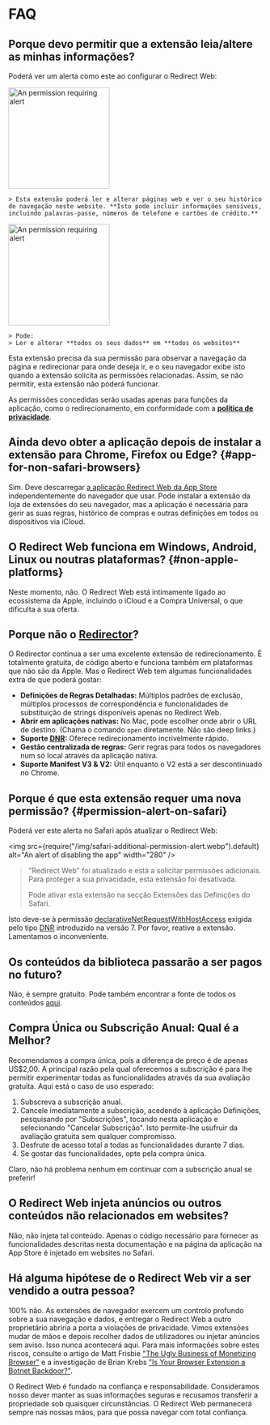 
# FAQ

## Porque devo permitir que a extensão leia/altere as minhas informações?

Poderá ver um alerta como este ao configurar o Redirect Web:

<IfBrowserStore stores='appStore'>
    <Image src={PermissionAlertSafari} alt="An permission requiring alert" width="200" margin="0 0 16px 0" hasShadow={true} />

    > Esta extensão poderá ler e alterar páginas web e ver o seu histórico de navegação neste website. **Isto pode incluir informações sensíveis, incluindo palavras-passe, números de telefone e cartões de crédito.**
</IfBrowserStore>

<IfBrowserStore stores='appStore' includes={false}>
    <Image src={PermissionAlertChrome} alt="An permission requiring alert" height="200" hasRoundedCorners={true} hasShadow={true} margin="0 0 16px 0" />

    > Pode:  
    > Ler e alterar **todos os seus dados** em **todos os websites**
</IfBrowserStore>

Esta extensão precisa da sua permissão para observar a navegação da página e redirecionar para onde deseja ir, e o seu navegador exibe isto quando a extensão solicita as permissões relacionadas. Assim, se não permitir, esta extensão não poderá funcionar.

As permissões concedidas serão usadas apenas para funções da aplicação, como o redirecionamento, em conformidade com a **[política de privacidade](./privacy-policy)**.

## Ainda devo obter a aplicação depois de instalar a extensão para Chrome, Firefox ou Edge? \{#app-for-non-safari-browsers}

Sim. Deve descarregar [a aplicação Redirect Web da App Store](https://apps.apple.com/app/id1571283503) independentemente do navegador que usar. Pode instalar a extensão da loja de extensões do seu navegador, mas a aplicação é necessária para gerir as suas regras, histórico de compras e outras definições em todos os dispositivos via iCloud.

## O Redirect Web funciona em Windows, Android, Linux ou noutras plataformas? \{#non-apple-platforms}

Neste momento, não. O Redirect Web está intimamente ligado ao ecossistema da Apple, incluindo o iCloud e a Compra Universal, o que dificulta a sua oferta.

## Porque não o [Redirector](https://github.com/einaregilsson/Redirector)?

O Redirector continua a ser uma excelente extensão de redirecionamento. É totalmente gratuita, de código aberto e funciona também em plataformas que não são da Apple. Mas o Redirect Web tem algumas funcionalidades extra de que poderá gostar:

*   **Definições de Regras Detalhadas:** Múltiplos padrões de exclusão, múltiplos processos de correspondência e funcionalidades de substituição de strings disponíveis apenas no Redirect Web.
*   **Abrir em aplicações nativas:** No Mac, pode escolher onde abrir o URL de destino. (Chama o comando `open` diretamente. Não são deep links.)
*   **Suporte [DNR](https://blog.mozilla.org/addons/2023/05/17/declarativenetrequest-available-in-firefox/):** Oferece redirecionamento incrivelmente rápido.
*   **Gestão centralizada de regras:** Gerir regras para todos os navegadores num só local através da aplicação nativa.
*   **Suporte Manifest V3 & V2:** Útil enquanto o V2 está a ser descontinuado no Chrome.

## Porque é que esta extensão requer uma nova permissão? \{#permission-alert-on-safari}

Poderá ver este alerta no Safari após atualizar o Redirect Web:

<img src={require("/img/safari-additional-permission-alert.webp").default} alt="An alert of disabling the app" width="280" />

> "Redirect Web" foi atualizado e está a solicitar permissões adicionais. Para proteger a sua privacidade, esta extensão foi desativada.
>
> Pode ativar esta extensão na secção Extensões das Definições do Safari.

Isto deve-se à permissão [declarativeNetRequestWithHostAccess](https://developer.apple.com/documentation/safariservices/safari_web_extensions/blocking_content_with_your_safari_web_extension) exigida pelo tipo [DNR](./rule-settings#type) introduzido na versão 7. Por favor, reative a extensão. Lamentamos o inconveniente.

## Os conteúdos da biblioteca passarão a ser pagos no futuro?

Não, é sempre gratuito. Pode também encontrar a fonte de todos os conteúdos [aqui](https://github.com/mshibanami/redirect-web/tree/main/library).

## Compra Única ou Subscrição Anual: Qual é a Melhor?

Recomendamos a compra única, pois a diferença de preço é de apenas US$2,00.
A principal razão pela qual oferecemos a subscrição é para lhe permitir experimentar todas as funcionalidades através da sua avaliação gratuita. Aqui está o caso de uso esperado:

1.  Subscreva a subscrição anual.
2.  Cancele imediatamente a subscrição, acedendo à aplicação Definições, pesquisando por "Subscrições", tocando nesta aplicação e selecionando "Cancelar Subscrição". Isto permite-lhe usufruir da avaliação gratuita sem qualquer compromisso.
3.  Desfrute de acesso total a todas as funcionalidades durante 7 dias.
4.  Se gostar das funcionalidades, opte pela compra única.

Claro, não há problema nenhum em continuar com a subscrição anual se preferir!

## O Redirect Web injeta anúncios ou outros conteúdos não relacionados em websites?

Não, não injeta tal conteúdo. Apenas o código necessário para fornecer as funcionalidades descritas nesta documentação e na página da aplicação na App Store é injetado em websites no Safari.

## Há alguma hipótese de o Redirect Web vir a ser vendido a outra pessoa?

100% não. As extensões de navegador exercem um controlo profundo sobre a sua navegação e dados, e entregar o Redirect Web a outro proprietário abriria a porta a violações de privacidade. Vimos extensões mudar de mãos e depois recolher dados de utilizadores ou injetar anúncios sem aviso. Isso nunca acontecerá aqui. Para mais informações sobre estes riscos, consulte o artigo de Matt Frisbie [\"The Ugly Business of Monetizing Browser\"](https://mattfrisbie.substack.com/p/the-ugly-business-of-monetizing-browser) e a investigação de Brian Krebs [\"Is Your Browser Extension a Botnet Backdoor?\"](https://krebsonsecurity.com/2021/03/is-your-browser-extension-a-botnet-backdoor/).

O Redirect Web é fundado na confiança e responsabilidade. Consideramos nosso dever manter as suas informações seguras e recusamos transferir a propriedade sob quaisquer circunstâncias. O Redirect Web permanecerá sempre nas nossas mãos, para que possa navegar com total confiança.